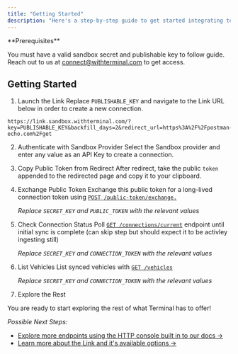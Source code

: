 ```yaml
---
title: "Getting Started"
description: "Here's a step-by-step guide to get started integrating telematics data with Terminal."
---
```


<Check>
**Prerequisites**

You must have a valid sandbox secret and publishable key to follow guide. Reach out to us at connect@withterminal.com to get access.
</Check>    

## Getting Started

1. Launch the Link
Replace `PUBLISHABLE_KEY` and navigate to the Link URL below in order to create a new connection.
```
https://link.sandbox.withterminal.com/?key=PUBLISHABLE_KEY&backfill_days=2&redirect_url=https%3A%2F%2Fpostman-echo.com%2Fget
```
2. Authenticate with Sandbox Provider
Select the Sandbox provider and enter any value as an API Key to create a connection.

3. Copy Public Token from Redirect
After redirect, take the public `token` appended to the redirected page and copy it to your clipboard.

4. Exchange Public Token
Exchange this public token for a long-lived connection token using [`POST /public-token/exchange.`]()
    
    _Replace `SECRET_KEY` and `PUBLIC_TOKEN` with the relevant values_


5. Check Connection Status
Poll [`GET /connections/current`]() endpoint until initial sync is complete (can skip step but should expect it to be activley ingesting still)

    _Replace `SECRET_KEY` and `CONNECTION_TOKEN` with the relevant values_

6. List Vehicles
List synced vehicles with [`GET /vehicles`]()

    _Replace `SECRET_KEY` and `CONNECTION_TOKEN` with the relevant values_

7. Explore the Rest
<Check>
You are ready to start exploring the rest of what Terminal has to offer!
</Check>

_Possible Next Steps:_
- [Explore more endpoints using the HTTP console built in to our docs →]()
- [Learn more about the Link and it's available options →]()